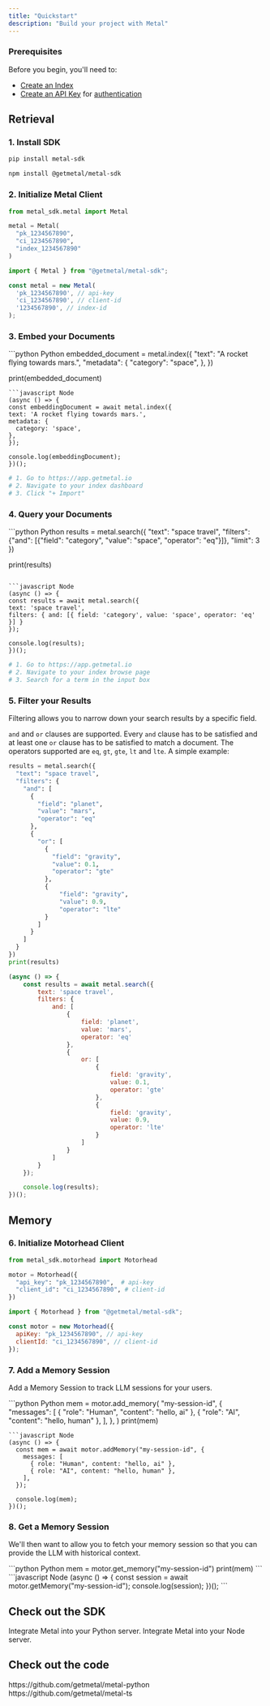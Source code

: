 ```yaml
---
title: "Quickstart"
description: "Build your project with Metal"
---
```


### Prerequisites
Before you begin, you'll need to:
- [Create an Index](/misc-create-index)
- [Create an API Key](/misc-get-keys) for [authentication](/api-reference/introduction#authentication)

## Retrieval


### 1. Install SDK

<CodeGroup>

```bash Python
pip install metal-sdk
```
```bash Node
npm install @getmetal/metal-sdk
```
</CodeGroup>

### 2. Initialize Metal Client

<CodeGroup>

```python Python
from metal_sdk.metal import Metal

metal = Metal(
  "pk_1234567890",
  "ci_1234567890",
  "index_1234567890"
)
```
```javascript Node
import { Metal } from "@getmetal/metal-sdk";

const metal = new Metal(
  'pk_1234567890', // api-key
  'ci_1234567890', // client-id
  '1234567890', // index-id
);
```
</CodeGroup>

### 3. Embed your Documents

<CodeGroup>
```python Python
embedded_document = metal.index({
  "text": "A rocket flying towards mars.",
  "metadata": {
    "category": "space",
  },
})

print(embedded_document)
```
```javascript Node
(async () => {
const embeddingDocument = await metal.index({
text: 'A rocket flying towards mars.',
metadata: {
  category: 'space',
},
});

console.log(embeddingDocument);
})();
```
```python Web UI
# 1. Go to https://app.getmetal.io
# 2. Navigate to your index dashboard
# 3. Click "+ Import"
```
</CodeGroup>

### 4. Query your Documents

<CodeGroup>
```python Python
results = metal.search({
  "text": "space travel",
  "filters": {"and": [{"field": "category", "value": "space", "operator": "eq"}]},
  "limit": 3
})

print(results)
```

```javascript Node
(async () => {
const results = await metal.search({
text: 'space travel',
filters: { and: [{ field: 'category', value: 'space', operator: 'eq' }] }
});

console.log(results);
})();
```

```python Web UI
# 1. Go to https://app.getmetal.io
# 2. Navigate to your index browse page
# 3. Search for a term in the input box
```
</CodeGroup>

### 5. Filter your Results

Filtering allows you to narrow down your search results by a specific field.

`and` and `or` clauses are supported. Every `and` clause has to be satisfied and at least one `or` clause has to be satisfied to match a document. The operators supported are `eq`, `gt`, `gte`, `lt` and `lte`. A simple example:

<CodeGroup>

```python Python
results = metal.search({
  "text": "space travel",
  "filters": {
    "and": [
      {
        "field": "planet",
        "value": "mars",
        "operator": "eq"
      },
      {
        "or": [
          {
            "field": "gravity",
            "value": 0.1,
            "operator": "gte"
          },
          {
              "field": "gravity",
              "value": 0.9,
              "operator": "lte"
          }
        ]
      }
    ]
  }
})
print(results)
```
```javascript Node
(async () => {
    const results = await metal.search({
        text: 'space travel',
        filters: {
            and: [
                {
                    field: 'planet',
                    value: 'mars',
                    operator: 'eq'
                },
                {
                    or: [
                        {
                            field: 'gravity',
                            value: 0.1,
                            operator: 'gte'
                        },
                        {
                            field: 'gravity',
                            value: 0.9,
                            operator: 'lte'
                        }
                    ]
                }
            ]
        }
    });

    console.log(results);
})();
```

</CodeGroup>

## Memory

### 6. Initialize Motorhead Client

<CodeGroup>

```python Python
from metal_sdk.motorhead import Motorhead

motor = Motorhead({
  "api_key": "pk_1234567890",  # api-key
  "client_id": "ci_1234567890", # client-id
})
```
```javascript Node
import { Motorhead } from "@getmetal/metal-sdk";

const motor = new Motorhead({
  apiKey: "pk_1234567890", // api-key
  clientId: "ci_1234567890", // client-id
});
```
</CodeGroup>

### 7. Add a Memory Session
Add a Memory Session to track LLM sessions for your users.

<CodeGroup>
```python Python
mem = motor.add_memory(
  "my-session-id",
  {
    "messages": [
      { "role": "Human", "content": "hello, ai" },
      { "role": "AI", "content": "hello, human" },
    ],
  },
)
print(mem)

```
```javascript Node
(async () => {
  const mem = await motor.addMemory("my-session-id", {
    messages: [
      { role: "Human", content: "hello, ai" },
      { role: "AI", content: "hello, human" },
    ],
  });

  console.log(mem);
})();
```
</CodeGroup>

### 8. Get a Memory Session
We'll then want to allow you to fetch your memory session so that you can provide the LLM with historical context.

<CodeGroup>
```python Python
mem = motor.get_memory("my-session-id")
print(mem)
```
```javascript Node
(async () => {
  const session = await motor.getMemory("my-session-id");
  console.log(session);
})();
```
</CodeGroup>

## Check out the SDK

<CardGroup>
  <Card title="Python SDK" icon="python" href="/new-sdk/python">
    Integrate Metal into your Python server.
  </Card>
  <Card title="Node.js SDK" icon="js" href="/new-sdk/node">
    Integrate Metal into your Node server.
  </Card>
</CardGroup>

## Check out the code

<CardGroup>
  <Card title="Python SDK" icon="github" href="https://github.com/getmetal/metal-python">
  https://github.com/getmetal/metal-python
  </Card>
  <Card title="Node SDK" icon="github" href="https://github.com/getmetal/metal-ts">
  https://github.com/getmetal/metal-ts
  </Card>
</CardGroup>
